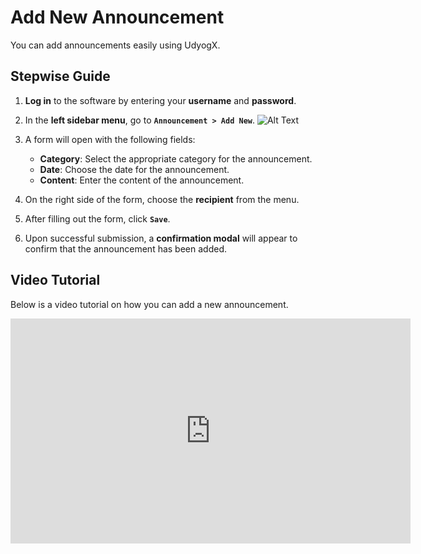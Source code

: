# Add New Announcement

You can add announcements easily using UdyogX.

## Stepwise Guide

1. **Log in** to the software by entering your **username** and **password**.
2. In the **left sidebar menu**, go to **`Announcement > Add New`**.
![Alt Text](https://cyberpassion.com/wp-content/uploads/2022/06/Screenshot-2024-09-15-at-5.21.42-PM.png)

3. A form will open with the following fields:
   - **Category**: Select the appropriate category for the announcement.
   - **Date**: Choose the date for the announcement.
   - **Content**: Enter the content of the announcement.
4. On the right side of the form, choose the **recipient** from the menu.
5. After filling out the form, click **`Save`**.
6. Upon successful submission, a **confirmation modal** will appear to confirm that the announcement has been added.

## Video Tutorial

Below is a video tutorial on how you can add a new announcement.

<iframe 
  title="vimeo-player" 
  src="https://player.vimeo.com/video/716347756?h=be03f207a7" 
  width="640" 
  height="360" 
  frameborder="0" 
  allowfullscreen>
</iframe>